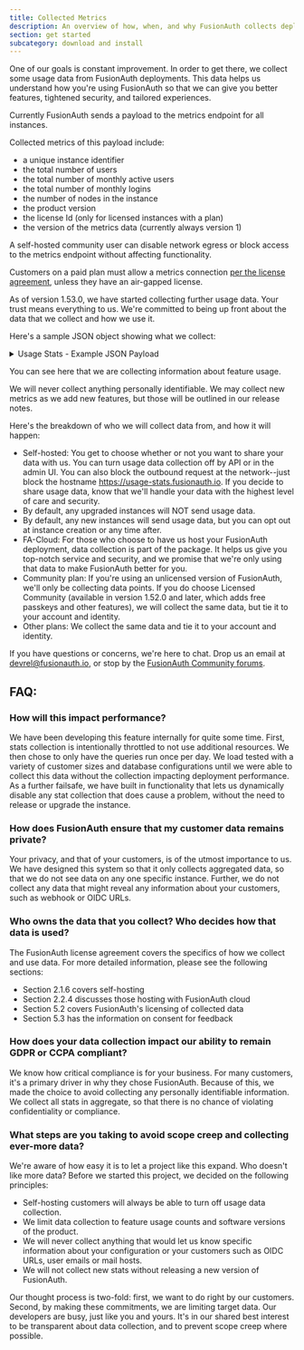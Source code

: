 ```yaml
---
title: Collected Metrics
description: An overview of how, when, and why FusionAuth collects deployment usage data.
section: get started
subcategory: download and install
---
```


One of our goals is constant improvement. In order to get there, we collect some usage data from FusionAuth deployments. This data helps us understand how you're using FusionAuth so that we can give you better features, tightened security, and tailored experiences.

Currently FusionAuth sends a payload to the metrics endpoint for all instances.

Collected metrics of this payload include:

-  a unique instance identifier
-  the total number of users
-  the total number of monthly active users
-  the total number of monthly logins
-  the number of nodes in the instance
-  the product version
-  the license Id (only for licensed instances with a plan)
-  the version of the metrics data (currently always version 1)

A self-hosted community user can disable network egress or block access to the metrics endpoint without affecting functionality.

Customers on a paid plan must allow a metrics connection [per the license agreement](/license), unless they have an air-gapped license.

As of version 1.53.0, we have started collecting further usage data. Your trust means everything to us. We're committed to being up front about the data that we collect and how we use it. 

Here's a sample JSON object showing what we collect:

<details>
  <summary>Usage Stats - Example JSON Payload</summary>
``` 
{
  "applicationVersion": "1.53.0",
  "collectionDuration": 14064,
  "collectionInstant": 1724960156112,
  "failedStats": [],
  "instanceId": "2a274fb5-fa45-4bf9-a96f-493d90283235",
  "stats": {
    "applicationAccessTokenPopulateLambda": 80,
    "applicationActiveLoggedIntoNumber": 100,
    "applicationActiveNumber": 101,
    "applicationActiveRoleNumber": 200,
    "applicationActsAsSamlv2Idp": 40,
    "applicationAdvancedSelfServiceRegistrationEnabled": 40,
    "applicationBasicSelfServiceRegistrationEnabled": 40,
    "applicationCustomSelfServiceAccountForm": 23,
    "applicationCustomThemeUsed": 12,
    "applicationEmailUpdateTemplate": 30,
    "applicationEmailVerificationTemplate": 30,
    "applicationEmailVerifiedTemplate": 30,
    "applicationEnabledIdentityProviders": [
      {
        "count": 20,
        "idp": "Apple"
      },
      {
        "count": 20,
        "idp": "EpicGames"
      },
      {
        "count": 20,
        "idp": "ExternalJWT"
      },
      {
        "count": 20,
        "idp": "Facebook"
      },
      {
        "count": 20,
        "idp": "Google"
      },
      {
        "count": 20,
        "idp": "HYPR"
      },
      {
        "count": 80,
        "idp": "OpenIDConnect"
      },
      {
        "count": 100,
        "idp": "SAMLv2"
      },
      {
        "count": 120,
        "idp": "SAMLv2IdPInitiated"
      },
      {
        "count": 20,
        "idp": "SonyPSN"
      },
      {
        "count": 20,
        "idp": "Steam"
      },
      {
        "count": 20,
        "idp": "Twitch"
      },
      {
        "count": 20,
        "idp": "Twitter"
      },
      {
        "count": 20,
        "idp": "Xbox"
      }
    ],
    "applicationEnabledIdentityProvidersWithLambdas": 260,
    "applicationForgotPasswordTemplate": 30,
    "applicationIdTokenPopulateLambda": 80,
    "applicationLoggedInApplicationsUsingSimpleThemes": 3,
    "applicationLoginApiAuthenticationDisabled": 4,
    "applicationLoginApiRefreshTokensEnabled": 5,
    "applicationLoginIdInUseOnCreateTemplate": 30,
    "applicationLoginIdInUseOnUpdateTemplate": 30,
    "applicationLoginNewDevice": 30,
    "applicationLoginSuspiciousEmailTemplate": 30,
    "applicationMagicLinks": 6,
    "applicationMfaPolicy": 7,
    "applicationMultiFactorEmailMessageTemplate": 30,
    "applicationMultiFactorSmsMessageTemplate": 25,
    "applicationNumber": 101,
    "applicationOptionalScopes": 9,
    "applicationPasswordResetSuccessTemplate": 30,
    "applicationPasswordUpdateTemplate": 30,
    "applicationPasswordlessTemplate": 30,
    "applicationRequiredScopes": 18,
    "applicationSamlv2PopulateLambda": 80,
    "applicationSelfServiceRegistrationValidationLambda": 80,
    "applicationSetPasswordTemplate": 30,
    "applicationThirdParty": 8,
    "applicationTwoFactorMethodAddTemplate": 30,
    "applicationTwoFactorMethodRemoveTemplate": 30,
    "applicationUserinfoPopulateLambda": 80,
    "applicationVerificationTemplate": 30,
    "atdCaptcha": 5,
    "atdIpAcls": 10,
    "atdRateLimiting": 6,
    "entitiesEntityGrantPermissions": 120,
    "entitiesEntityGrants": 40,
    "entitiesNumber": 120,
    "entitiesPermissions": 12,
    "entitiesTypeNumber": 4,
    "entitiesUserGrantPermissions": 120,
    "entitiesUserGrants": 40,
    "groupApplicationRoles": 60,
    "groupWithMembers": 30,
    "instanceDailyActiveUsers": 3300,
    "instanceDatabaseConnectionTimeout": 2000,
    "instanceDatabaseIdleTimeout": 120000,
    "instanceDatabaseMaxLifetime": 240000,
    "instanceDatabaseMaximumPoolSize": 10,
    "instanceDatabaseMinimumIdle": -1,
    "instanceDatabaseMysqlEnforceUtf8mb4": false,
    "instanceDatabaseVersion": "8.3.0",
    "instanceFirstTimeSetupProgress": {
      "apiKeyConfigured": false,
      "applicationConfigured": false,
      "emailConfigured": false,
      "licenseActivated": false
    },
    "instanceFusionauthAppHttpReadTimeout": 0,
    "instanceFusionauthAppLocalMetricsEnabled": false,
    "instanceFusionauthAppMemory": 25769803776,
    "instanceFusionauthAppReindexBatchSize": 2500,
    "instanceFusionauthAppReindexThreadCount": 5,
    "instanceFusionauthAppSearchDefaultRefreshInterval": "1s",
    "instanceFusionauthSearchHostsCount": 1,
    "instanceJavaVersion": "21.0.2+13-LTS",
    "instanceNodes": 4,
    "instanceProxyEnabled": false,
    "instanceSearchType": "database",
    "integrationsCleanspeakEnabled": false,
    "integrationsKafkaEnabled": false,
    "messengersGeneric": 100,
    "messengersKafka": 0,
    "messengersTwilio": 100,
    "scimEnabled": 7,
    "tenantBreachedPasswordDetection": 7,
    "tenantClientCredentialsLambdaEnabled": 80,
    "tenantConfirmChildTemplate": 30,
    "tenantCustomAdminUserForm": 43,
    "tenantCustomConnectors": 40,
    "tenantCustomThemeUsed": 23,
    "tenantEmailMfaEnabled": 8,
    "tenantEmailUpdateTemplate": 30,
    "tenantEmailVerifiedTemplate": 30,
    "tenantFamilyEnabledTemplate": 8,
    "tenantFamilyRequestTemplate": 30,
    "tenantForgotPasswordTemplate": 30,
    "tenantLoggedInApplicationsUsingSimpleThemesFromTenant": 4,
    "tenantLoginIdInUseOnCreateTemplate": 30,
    "tenantLoginIdInUseOnUpdateTemplate": 30,
    "tenantLoginNewDeviceTemplate": 30,
    "tenantLoginSuspiciousEmailTemplate": 30,
    "tenantMultiFactorEmailMessageTemplate": 30,
    "tenantMultiFactorSmsMessageTemplate": 25,
    "tenantNumber": 102,
    "tenantParentRegistrationTemplate": 30,
    "tenantPasswordResetSuccessTemplate": 30,
    "tenantPasswordUpdateTemplate": 30,
    "tenantPasswordlessTemplate": 30,
    "tenantSetPasswordTemplate": 30,
    "tenantSmsMfaEnabled": 8,
    "tenantTotpMfaEnabled": 102,
    "tenantTwoFactorMethodAddTemplate": 30,
    "tenantTwoFactorMethodRemoveTemplate": 30,
    "tenantVerificationTemplate": 30,
    "tenantWebauthnEnabled": 3,
    "webhookAuditLogCreate": 30,
    "webhookEventLogCreate": 40,
    "webhookGroupCreate": 40,
    "webhookGroupCreateComplete": 40,
    "webhookGroupCreateTransactional": 40,
    "webhookGroupDelete": 40,
    "webhookGroupDeleteComplete": 40,
    "webhookGroupDeleteTransactional": 40,
    "webhookGroupMemberAdd": 40,
    "webhookGroupMemberAddComplete": 40,
    "webhookGroupMemberAddTransactional": 40,
    "webhookGroupMemberRemove": 40,
    "webhookGroupMemberRemoveComplete": 40,
    "webhookGroupMemberRemoveTransactional": 40,
    "webhookGroupMemberUpdate": 40,
    "webhookGroupMemberUpdateComplete": 40,
    "webhookGroupMemberUpdateTransactional": 40,
    "webhookGroupUpdate": 40,
    "webhookGroupUpdateComplete": 40,
    "webhookGroupUpdateTransactional": 40,
    "webhookJwtPublicKeyUpdate": 42,
    "webhookJwtPublicKeyUpdateTransactional": 40,
    "webhookJwtRefresh": 40,
    "webhookJwtRefreshTokenRevoke": 42,
    "webhookJwtRefreshTokenRevokeTransactional": 40,
    "webhookJwtRefreshTransactional": 40,
    "webhookKickstartSuccess": 40,
    "webhookUserAction": 42,
    "webhookUserBulkCreate": 42,
    "webhookUserBulkCreateTransactional": 40,
    "webhookUserCreate": 42,
    "webhookUserCreateComplete": 40,
    "webhookUserCreateTransactional": 40,
    "webhookUserDeactivate": 42,
    "webhookUserDeactivateTransactional": 40,
    "webhookUserDelete": 42,
    "webhookUserDeleteComplete": 40,
    "webhookUserDeleteTransactional": 40,
    "webhookUserEmailUpdate": 40,
    "webhookUserEmailVerified": 42,
    "webhookUserEmailVerifiedTransactional": 40,
    "webhookUserIdentityProviderLink": 40,
    "webhookUserIdentityProviderUnlink": 40,
    "webhookUserLoginFailed": 42,
    "webhookUserLoginFailedTransactional": 40,
    "webhookUserLoginIdDuplicateCreate": 40,
    "webhookUserLoginIdDuplicateUpdate": 40,
    "webhookUserLoginNewDevice": 40,
    "webhookUserLoginNewDeviceTransactional": 40,
    "webhookUserLoginSuccess": 42,
    "webhookUserLoginSuccessTransactional": 40,
    "webhookUserLoginSuspicious": 40,
    "webhookUserLoginSuspiciousTransactional": 40,
    "webhookUserPasswordBreach": 40,
    "webhookUserPasswordBreachTransactional": 40,
    "webhookUserPasswordResetSend": 40,
    "webhookUserPasswordResetStart": 40,
    "webhookUserPasswordResetSuccess": 40,
    "webhookUserPasswordUpdate": 40,
    "webhookUserReactivate": 42,
    "webhookUserReactivateTransactional": 40,
    "webhookUserRegistrationCreate": 42,
    "webhookUserRegistrationCreateComplete": 40,
    "webhookUserRegistrationCreateTransactional": 40,
    "webhookUserRegistrationDelete": 42,
    "webhookUserRegistrationDeleteComplete": 40,
    "webhookUserRegistrationDeleteTransactional": 40,
    "webhookUserRegistrationUpdate": 42,
    "webhookUserRegistrationUpdateComplete": 40,
    "webhookUserRegistrationUpdateTransactional": 40,
    "webhookUserRegistrationVerified": 42,
    "webhookUserRegistrationVerifiedTransactional": 40,
    "webhookUserTwoFactorMethodAdd": 40,
    "webhookUserTwoFactorMethodRemove": 40,
    "webhookUserUpdate": 42,
    "webhookUserUpdateComplete": 40,
    "webhookUserUpdateTransactional": 40
  },
  "statsVersion": "0.1.6",
  "timings": {
    "applicationAccessTokenPopulateLambda": 1,
    "applicationActiveLoggedIntoNumber": 1,
    "applicationActiveNumber": 3,
    "applicationActiveRoleNumber": 2,
    "applicationActsAsSamlv2Idp": 6,
    "applicationAdvancedSelfServiceRegistrationEnabled": 3,
    "applicationBasicSelfServiceRegistrationEnabled": 11,
    "applicationCustomSelfServiceAccountForm": 1,
    "applicationCustomThemeUsed": 3,
    "applicationEmailUpdateTemplate": 1,
    "applicationEmailVerificationTemplate": 0,
    "applicationEmailVerifiedTemplate": 1,
    "applicationEnabledIdentityProviders": 2,
    "applicationEnabledIdentityProvidersWithLambdas": 1,
    "applicationForgotPasswordTemplate": 0,
    "applicationIdTokenPopulateLambda": 1,
    "applicationLoggedInApplicationsUsingSimpleThemes": 4,
    "applicationLoginApiAuthenticationDisabled": 2,
    "applicationLoginApiRefreshTokensEnabled": 2,
    "applicationLoginIdInUseOnCreateTemplate": 1,
    "applicationLoginIdInUseOnUpdateTemplate": 0,
    "applicationLoginNewDevice": 1,
    "applicationLoginSuspiciousEmailTemplate": 0,
    "applicationMagicLinks": 3,
    "applicationMfaPolicy": 2,
    "applicationMultiFactorEmailMessageTemplate": 1,
    "applicationMultiFactorSmsMessageTemplate": 0,
    "applicationNumber": 0,
    "applicationOptionalScopes": 0,
    "applicationPasswordResetSuccessTemplate": 1,
    "applicationPasswordUpdateTemplate": 0,
    "applicationPasswordlessTemplate": 0,
    "applicationRequiredScopes": 0,
    "applicationSamlv2PopulateLambda": 0,
    "applicationSelfServiceRegistrationValidationLambda": 1,
    "applicationSetPasswordTemplate": 1,
    "applicationThirdParty": 3,
    "applicationTwoFactorMethodAddTemplate": 0,
    "applicationTwoFactorMethodRemoveTemplate": 1,
    "applicationUserinfoPopulateLambda": 0,
    "applicationVerificationTemplate": 0,
    "atdCaptcha": 4,
    "atdIpAcls": 1,
    "atdRateLimiting": 5,
    "entitiesEntityGrantPermissions": 0,
    "entitiesEntityGrants": 0,
    "entitiesNumber": 0,
    "entitiesPermissions": 1,
    "entitiesTypeNumber": 0,
    "entitiesUserGrantPermissions": 1,
    "entitiesUserGrants": 0,
    "groupApplicationRoles": 1,
    "groupWithMembers": 0,
    "instanceDailyActiveUsers": 1,
    "instanceDatabaseConnectionTimeout": 0,
    "instanceDatabaseIdleTimeout": 0,
    "instanceDatabaseMaxLifetime": 0,
    "instanceDatabaseMaximumPoolSize": 0,
    "instanceDatabaseMinimumIdle": 0,
    "instanceDatabaseMysqlEnforceUtf8mb4": 0,
    "instanceDatabaseVersion": 0,
    "instanceElasticsearchVersion": 0,
    "instanceFirstOtherApplicationLoginInstant": 3,
    "instanceFirstTimeSetupProgress": 0,
    "instanceFusionauthAppHttpReadTimeout": 0,
    "instanceFusionauthAppLocalMetricsEnabled": 0,
    "instanceFusionauthAppMemory": 0,
    "instanceFusionauthAppReindexBatchSize": 0,
    "instanceFusionauthAppReindexThreadCount": 0,
    "instanceFusionauthAppSearchDefaultRefreshInterval": 0,
    "instanceFusionauthSearchHostsCount": 0,
    "instanceJavaVersion": 0,
    "instanceNodes": 1,
    "instanceProxyEnabled": 0,
    "instanceSearchType": 0,
    "integrationsCleanspeakEnabled": 1,
    "integrationsKafkaEnabled": 0,
    "messengersGeneric": 1,
    "messengersKafka": 0,
    "messengersTwilio": 0,
    "scimEnabled": 5,
    "tenantBreachedPasswordDetection": 12,
    "tenantClientCredentialsLambdaEnabled": 0,
    "tenantConfirmChildTemplate": 1,
    "tenantCustomAdminUserForm": 1,
    "tenantCustomConnectors": 1,
    "tenantCustomThemeUsed": 0,
    "tenantEmailMfaEnabled": 15,
    "tenantEmailUpdateTemplate": 1,
    "tenantEmailVerifiedTemplate": 0,
    "tenantFamilyEnabledTemplate": 9,
    "tenantFamilyRequestTemplate": 1,
    "tenantForgotPasswordTemplate": 0,
    "tenantLoggedInApplicationsUsingSimpleThemesFromTenant": 20,
    "tenantLoginIdInUseOnCreateTemplate": 0,
    "tenantLoginIdInUseOnUpdateTemplate": 0,
    "tenantLoginNewDeviceTemplate": 1,
    "tenantLoginSuspiciousEmailTemplate": 0,
    "tenantMultiFactorEmailMessageTemplate": 1,
    "tenantMultiFactorSmsMessageTemplate": 0,
    "tenantNumber": 1,
    "tenantParentRegistrationTemplate": 1,
    "tenantPasswordResetSuccessTemplate": 0,
    "tenantPasswordUpdateTemplate": 0,
    "tenantPasswordlessTemplate": 1,
    "tenantSetPasswordTemplate": 0,
    "tenantSmsMfaEnabled": 7,
    "tenantTotpMfaEnabled": 6,
    "tenantTwoFactorMethodAddTemplate": 0,
    "tenantTwoFactorMethodRemoveTemplate": 1,
    "tenantVerificationTemplate": 0,
    "tenantWebauthnEnabled": 5,
    "webhookAuditLogCreate": 1,
    "webhookEventLogCreate": 1,
    "webhookGroupCreate": 5,
    "webhookGroupCreateComplete": 5,
    "webhookGroupCreateTransactional": 7,
    "webhookGroupDelete": 5,
    "webhookGroupDeleteComplete": 4,
    "webhookGroupDeleteTransactional": 8,
    "webhookGroupMemberAdd": 4,
    "webhookGroupMemberAddComplete": 4,
    "webhookGroupMemberAddTransactional": 6,
    "webhookGroupMemberRemove": 4,
    "webhookGroupMemberRemoveComplete": 4,
    "webhookGroupMemberRemoveTransactional": 6,
    "webhookGroupMemberUpdate": 4,
    "webhookGroupMemberUpdateComplete": 5,
    "webhookGroupMemberUpdateTransactional": 6,
    "webhookGroupUpdate": 4,
    "webhookGroupUpdateComplete": 4,
    "webhookGroupUpdateTransactional": 6,
    "webhookJwtPublicKeyUpdate": 4,
    "webhookJwtPublicKeyUpdateTransactional": 6,
    "webhookJwtRefresh": 4,
    "webhookJwtRefreshTokenRevoke": 4,
    "webhookJwtRefreshTokenRevokeTransactional": 6,
    "webhookJwtRefreshTransactional": 6,
    "webhookKickstartSuccess": 1,
    "webhookUserAction": 4,
    "webhookUserBulkCreate": 4,
    "webhookUserBulkCreateTransactional": 6,
    "webhookUserCreate": 4,
    "webhookUserCreateComplete": 4,
    "webhookUserCreateTransactional": 6,
    "webhookUserDeactivate": 4,
    "webhookUserDeactivateTransactional": 6,
    "webhookUserDelete": 4,
    "webhookUserDeleteComplete": 5,
    "webhookUserDeleteTransactional": 6,
    "webhookUserEmailUpdate": 4,
    "webhookUserEmailVerified": 4,
    "webhookUserEmailVerifiedTransactional": 6,
    "webhookUserIdentityProviderLink": 6,
    "webhookUserIdentityProviderUnlink": 4,
    "webhookUserLoginFailed": 4,
    "webhookUserLoginFailedTransactional": 6,
    "webhookUserLoginIdDuplicateCreate": 4,
    "webhookUserLoginIdDuplicateUpdate": 5,
    "webhookUserLoginNewDevice": 4,
    "webhookUserLoginNewDeviceTransactional": 6,
    "webhookUserLoginSuccess": 5,
    "webhookUserLoginSuccessTransactional": 5,
    "webhookUserLoginSuspicious": 5,
    "webhookUserLoginSuspiciousTransactional": 5,
    "webhookUserPasswordBreach": 4,
    "webhookUserPasswordBreachTransactional": 6,
    "webhookUserPasswordResetSend": 4,
    "webhookUserPasswordResetStart": 4,
    "webhookUserPasswordResetSuccess": 4,
    "webhookUserPasswordUpdate": 4,
    "webhookUserReactivate": 5,
    "webhookUserReactivateTransactional": 6,
    "webhookUserRegistrationCreate": 4,
    "webhookUserRegistrationCreateComplete": 4,
    "webhookUserRegistrationCreateTransactional": 6,
    "webhookUserRegistrationDelete": 4,
    "webhookUserRegistrationDeleteComplete": 5,
    "webhookUserRegistrationDeleteTransactional": 6,
    "webhookUserRegistrationUpdate": 4,
    "webhookUserRegistrationUpdateComplete": 4,
    "webhookUserRegistrationUpdateTransactional": 6,
    "webhookUserRegistrationVerified": 4,
    "webhookUserRegistrationVerifiedTransactional": 6,
    "webhookUserTwoFactorMethodAdd": 3,
    "webhookUserTwoFactorMethodRemove": 5,
    "webhookUserUpdate": 4,
    "webhookUserUpdateComplete": 4,
    "webhookUserUpdateTransactional": 6
  }
}
```
</details>

You can see here that we are collecting information about feature usage.

We will never collect anything personally identifiable. We may collect new metrics as we add new features, but those will be outlined in our release notes.

Here's the breakdown of who we will collect data from, and how it will happen:

-   Self-hosted: You get to choose whether or not you want to share your data with us. You can turn usage data collection off by API or in the admin UI. You can also block the outbound request at the network--just block the hostname https://usage-stats.fusionauth.io. If you decide to share usage data, know that we'll handle your data with the highest level of care and security.
-   By default, any upgraded instances will NOT send usage data.
-   By default, any new instances will send usage data, but you can opt out at instance creation or any time after.
-   FA-Cloud: For those who choose to have us host your FusionAuth deployment, data collection is part of the package. It helps us give you top-notch service and security, and we promise that we're only using that data to make FusionAuth better for you.
-   Community plan: If you're using an unlicensed version of FusionAuth, we'll only be collecting data points. If you do choose Licensed Community (available in version 1.52.0 and later, which adds free passkeys and other features), we will collect the same data, but tie it to your account and identity.
-   Other plans: We collect the same data and tie it to your account and identity.

If you have questions or concerns, we're here to chat. Drop us an email at [devrel@fusionauth.io](mailto:devrel@fusionauth.io), or stop by the [FusionAuth Community forums](/community).

FAQ: 
-----

### How will this impact performance? 

We have been developing this feature internally for quite some time. First, stats collection is intentionally throttled to not use additional resources. We then chose to only have the queries run once per day. We load tested with a variety of customer sizes and database configurations until we were able to collect this data without the collection impacting deployment performance. As a further failsafe, we have built in functionality that lets us dynamically disable any stat collection that does cause a problem, without the need to release or upgrade the instance.

### How does FusionAuth ensure that my customer data remains private? 

Your privacy, and that of your customers, is of the utmost importance to us. We have designed this system so that it only collects aggregated data, so that we do not see data on any one specific instance. Further, we do not collect any data that might reveal any information about your customers, such as webhook or OIDC URLs.

### Who owns the data that you collect? Who decides how that data is used?

The FusionAuth license agreement covers the specifics of how we collect and use data. For more detailed information, please see the following sections:

-   Section 2.1.6 covers self-hosting
-   Section 2.2.4 discusses those hosting with FusionAuth cloud
-   Section 5.2 covers FusionAuth's licensing of collected data
-   Section 5.3 has the information on consent for feedback

### How does your data collection impact our ability to remain GDPR or CCPA compliant?

We know how critical compliance is for your business. For many customers, it's a primary driver in why they chose FusionAuth. Because of this, we made the choice to avoid collecting any personally identifiable information. We collect all stats in aggregate, so that there is no chance of violating confidentiality or compliance.

### What steps are you taking to avoid scope creep and collecting ever-more data?

We're aware of how easy it is to let a project like this expand. Who doesn't like more data? Before we started this project, we decided on the following principles:

-   Self-hosting customers will always be able to turn off usage data collection.
-   We limit data collection to feature usage counts and software versions of the product.
-   We will never collect anything that would let us know specific information about your configuration or your customers such as OIDC URLs, user emails or mail hosts. 
-   We will not collect new stats without releasing a new version of FusionAuth.

Our thought process is two-fold: first, we want to do right by our customers. Second, by making these commitments, we are limiting target data. Our developers are busy, just like you and yours. It's in our shared best interest to be transparent about data collection, and to prevent scope creep where possible.
